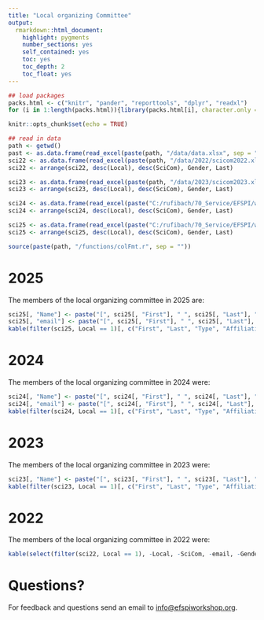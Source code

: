 ```yaml
---
title: "Local organizing Committee"
output: 
  rmarkdown::html_document:
    highlight: pygments
    number_sections: yes
    self_contained: yes
    toc: yes
    toc_depth: 2
    toc_float: yes
---
```


```r
## load packages
packs.html <- c("knitr", "pander", "reporttools", "dplyr", "readxl")
for (i in 1:length(packs.html)){library(packs.html[i], character.only = TRUE)}

knitr::opts_chunk$set(echo = TRUE)

## read in data
path <- getwd()
past <- as.data.frame(read_excel(paste(path, "/data/data.xlsx", sep = ""), col_types = NULL))
sci22 <- as.data.frame(read_excel(paste(path, "/data/2022/scicom2022.xlsx", sep = ""), col_types = NULL))
sci22 <- arrange(sci22, desc(Local), desc(SciCom), Gender, Last)

sci23 <- as.data.frame(read_excel(paste(path, "/data/2023/scicom2023.xlsx", sep = ""), col_types = NULL))
sci23 <- arrange(sci23, desc(Local), desc(SciCom), Gender, Last)

sci24 <- as.data.frame(read_excel(paste("C:/rufibach/70_Service/EFSPI/workshop/20240911_9th_EFSPI_RegStat_Basel/roster.xlsx", sep = ""), col_types = NULL))
sci24 <- arrange(sci24, desc(Local), desc(SciCom), Gender, Last)

sci25 <- as.data.frame(read_excel(paste("C:/rufibach/70_Service/EFSPI/workshop/20250910_10th_EFSPI_RegStat_Basel/roster.xlsx", sep = ""), col_types = NULL))
sci25 <- arrange(sci25, desc(Local), desc(SciCom), Gender, Last)

source(paste(path, "/functions/colFmt.r", sep = ""))
```

# 2025

The members of the local organizing committee in 2025 are:

```r
sci25[, "Name"] <- paste("[", sci25[, "First"], " ", sci25[, "Last"], "](mailto:", sci25[, "email"], ")", sep = "")
sci25[, "email"] <- paste("[", sci25[, "First"], " ", sci25[, "Last"], "](mailto:", sci25[, "email"], ")", sep = "")
kable(filter(sci25, Local == 1)[, c("First", "Last", "Type", "Affiliation", "email")], align = "ll")
```

# 2024

The members of the local organizing committee in 2024 were:

```r
sci24[, "Name"] <- paste("[", sci24[, "First"], " ", sci24[, "Last"], "](mailto:", sci24[, "email"], ")", sep = "")
sci24[, "email"] <- paste("[", sci24[, "First"], " ", sci24[, "Last"], "](mailto:", sci24[, "email"], ")", sep = "")
kable(filter(sci24, Local == 1)[, c("First", "Last", "Type", "Affiliation", "email")], align = "ll")
```

# 2023

The members of the local organizing committee in 2023 were:

```r
sci23[, "Name"] <- paste("[", sci23[, "First"], " ", sci23[, "Last"], "](mailto:", sci23[, "email"], ")", sep = "")
kable(filter(sci23, Local == 1)[, c("First", "Last", "Type", "Affiliation")], align = "ll")
```

# 2022

The members of the local organizing committee in 2022 were:

```r
kable(select(filter(sci22, Local == 1), -Local, -SciCom, -email, -Gender), align = "llccl")
```

# Questions?

For feedback and questions send an email to [info@efspiworkshop.org](mailto:info@efspiworkshop.org).



